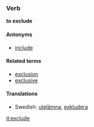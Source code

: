 ===Verb===
'''to exclude'''

====Antonyms====
*[[include]]

====Related terms====
*[[exclusion]]
*[[exclusive]]

====Translations====
*Swedish: [[utelämna]], [[exkludera]]

[[it:exclude]]